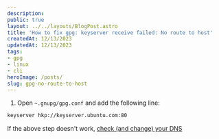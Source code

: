 ```yaml
---
description:
public: true
layout: ../../layouts/BlogPost.astro
title: 'How to fix gpg: keyserver receive failed: No route to host'
createdAt: 12/13/2023
updatedAt: 12/13/2023
tags:
- gpg
- linux
- cli
heroImage: /posts/
slug: gpg-no-route-to-host
---
```


1. Open `~.gnupg/gpg.conf` and add the following line:

```bash frame="code" title="gpg.conf"
keyserver hkp://keyserver.ubuntu.com:80
```

If the above step doesn't work, [check (and change) your DNS](https://howto.zemn.xyz/posts/dns-linux-how-to-change)
